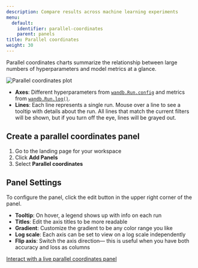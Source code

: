 ```yaml
---
description: Compare results across machine learning experiments
menu:
  default:
    identifier: parallel-coordinates
    parent: panels
title: Parallel coordinates
weight: 30
---
```


Parallel coordinates charts summarize the relationship between large numbers of hyperparameters and model metrics at a glance.

<Frame>
    <img src="/images/app_ui/parallel_coordinates.gif" alt="Parallel coordinates plot"  />
</Frame>

* **Axes**: Different hyperparameters from [`wandb.Run.config`](/models/evaluate-models/) and metrics from [`wandb.Run.log()`](/models/evaluate-models/).
* **Lines**: Each line represents a single run. Mouse over a line to see a tooltip with details about the run. All lines that match the current filters will be shown, but if you turn off the eye, lines will be grayed out.

## Create a parallel coordinates panel

1. Go to the landing page for your workspace
2. Click **Add Panels**
3. Select **Parallel coordinates**

## Panel Settings

To configure the panel, click the edit button in the upper right corner of the panel.

* **Tooltip**: On hover, a legend shows up with info on each run
* **Titles**: Edit the axis titles to be more readable
* **Gradient**: Customize the gradient to be any color range you like
* **Log scale**: Each axis can be set to view on a log scale independently
* **Flip axis**: Switch the axis direction— this is useful when you have both accuracy and loss as columns

[Interact with a live parallel coordinates panel](https://app.wandb.ai/example-team/sweep-demo/reports/Zoom-in-on-Parallel-Coordinates-Charts--Vmlldzo5MTQ4Nw)
